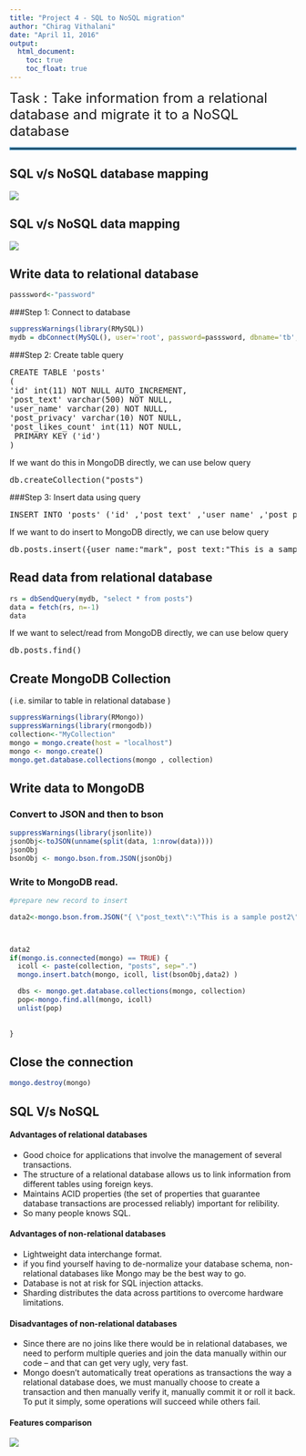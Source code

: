 ```yaml
---
title: "Project 4 - SQL to NoSQL migration"
author: "Chirag Vithalani"
date: "April 11, 2016"
output:
  html_document:
    toc: true
    toc_float: true
---
```

<font size="5">Task : Take information from a relational database and migrate it to a NoSQL database</font>

<hr style="border: 2px solid #357FAA;"/>

## SQL v/s NoSQL database mapping
<img src="https://raw.githubusercontent.com/chirag-vithlani/607/master/project4/Relational-NOSQL-Mapping.png" />

## SQL v/s NoSQL data mapping

<img src="https://raw.githubusercontent.com/chirag-vithlani/607/master/project4/Relational-NOSQL-Mapping_data.png" />



## Write data to relational database

```r
passsword<-"password"
```
###Step 1: Connect to database

```r
suppressWarnings(library(RMySQL))
mydb = dbConnect(MySQL(), user='root', password=passsword, dbname='tb', host='localhost')
```

###Step 2: Create table query

<pre>
CREATE TABLE 'posts' 
(
'id' int(11) NOT NULL AUTO_INCREMENT,
'post_text' varchar(500) NOT NULL,
'user_name' varchar(20) NOT NULL,
'post_privacy' varchar(10) NOT NULL,
'post_likes_count' int(11) NOT NULL,
 PRIMARY KEY ('id')
)
</pre>

If we want do this in MongoDB directly, we can use below query
<pre>
db.createCollection("posts")
</pre>
###Step 3: Insert data using query
<pre>
INSERT INTO 'posts' ('id' ,'post_text' ,'user_name' ,'post_privacy' ,'post_likes_count')VALUES (NULL ,  'This is a sample post',  'mark',  'public',  '0');
</pre>

If we want to do insert to MongoDB directly, we can use below query
<pre>
db.posts.insert({user_name:"mark", post_text:"This is a sample post", post_privacy:"public", post_likes_count:0})
</pre>
## Read data from relational database


```r

rs = dbSendQuery(mydb, "select * from posts")
data = fetch(rs, n=-1)
data

```
If we want to select/read from MongoDB directly, we can use below query
<pre>
db.posts.find()
</pre>

## Create MongoDB Collection 
( i.e. similar to table in relational database )

```r
suppressWarnings(library(RMongo))
suppressWarnings(library(rmongodb))
collection<-"MyCollection"
mongo = mongo.create(host = "localhost")
mongo <- mongo.create()
mongo.get.database.collections(mongo , collection)
```
## Write data to MongoDB

### Convert to JSON and then to bson
```r
suppressWarnings(library(jsonlite))
jsonObj<-toJSON(unname(split(data, 1:nrow(data))))
jsonObj
bsonObj <- mongo.bson.from.JSON(jsonObj)
```

### Write to MongoDB read.

```r

#prepare new record to insert

data2<-mongo.bson.from.JSON("{ \"post_text\":\"This is a sample post2\" , \"user_name2\": \"mark2\", \"post_privacy\": \"public\", \"post_likes_count\": 0 }")



data2
if(mongo.is.connected(mongo) == TRUE) {
  icoll <- paste(collection, "posts", sep=".")
  mongo.insert.batch(mongo, icoll, list(bsonObj,data2) )

  dbs <- mongo.get.database.collections(mongo, collection)
  pop<-mongo.find.all(mongo, icoll)
  unlist(pop)
  
  
}


```
## Close the connection

```r
mongo.destroy(mongo)
```
## SQL V/s NoSQL

#### Advantages of relational databases
+ Good choice for applications that involve the management of several transactions.
+ The structure of a relational database allows us to link information from different tables using foreign keys.
+ Maintains ACID properties (the set of properties that guarantee database transactions are processed reliably) important for relibility.
+ So many people knows SQL.

#### Advantages of non-relational databases
+ Lightweight data interchange format.
+ if you find yourself having to de-normalize your database schema, non-relational databases like Mongo may be the best way to go.
+ Database is not at risk for SQL injection attacks.
+ Sharding distributes the data across partitions to overcome hardware limitations.

#### Disadvantages of non-relational databases
+ Since there are no joins like there would be in relational databases, we need to perform multiple queries and join the data manually within our code -- and that can get very ugly, very fast.
+ Mongo doesn't automatically treat operations as transactions the way a relational database does, we must manually choose to create a transaction and then manually verify it, manually commit it or roll it back. To put it simply, some operations will succeed while others fail.

#### Features comparison

<img src="https://raw.githubusercontent.com/chirag-vithlani/607/master/project4/SQL-NOSQL%20Comparision.png" />

